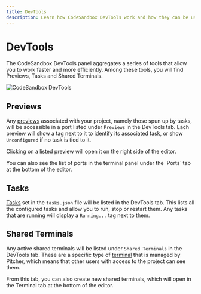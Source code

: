 ```yaml
---
title: DevTools
description: Learn how CodeSandbox DevTools work and how they can be useful to boost your productivity.
---
```



# DevTools

The CodeSandbox DevTools panel aggregates a series of tools that allow you to work faster and more efficiently. Among these tools, you will find Previews, Tasks and Shared Terminals.
 
![CodeSandbox DevTools](../images/devtools.jpg)

## Previews
Any [previews](./preview) associated with your project, namely those spun up by tasks, will be accessible in a port listed under `Previews` in the DevTools tab. Each preview will show a tag next to it to identify its associated task, or show `Unconfigured` if no task is tied to it.

Clicking on a listed preview will open it on the right side of the editor.

<Callout emoji="💡">
You can also see the list of ports in the terminal panel under the `Ports` tab at the bottom of the editor.
</Callout>

## Tasks

[Tasks](./task) set in the `tasks.json` file will be listed in the DevTools tab. This lists all the configured tasks and allow you to run, stop or restart them. Any tasks that are running will display a `Running...` tag next to them.

## Shared Terminals
Any active shared terminals will be listed under `Shared Terminals` in the DevTools tab. These are a specific type of [terminal](./terminal) that is managed by Pitcher, which means that other users with access to the project can see them.

From this tab, you can also create new shared terminals, which will open in the Terminal tab at the bottom of the editor.